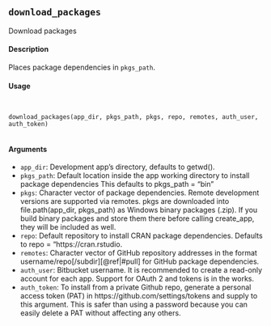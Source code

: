 ## ``download_packages``

Download packages

#### Description

Places package dependencies in ``pkgs_path``.

#### Usage
<pre><code>

download_packages(app_dir, pkgs_path, pkgs, repo, remotes, auth_user,
auth_token)

</code></pre>
#### Arguments

* ``app_dir``: Development app’s directory, defaults to getwd().
* ``pkgs_path``: Default location inside the app working directory to install package dependencies This defaults to pkgs_path = "bin"
* ``pkgs``: Character vector of package dependencies. Remote development versions are supported via remotes. pkgs are downloaded into file.path(app_dir, pkgs_path) as Windows binary packages (.zip). If you build binary packages and store them there before calling create_app, they will be included as well.
* ``repo``: Default repository to install CRAN package dependencies. Defaults to repo = "https://cran.rstudio.
* ``remotes``: Character vector of GitHub repository addresses in the format username/repo[/subdir][\@ref|#pull] for GitHub package dependencies.
* ``auth_user``: Bitbucket username. It is recommended to create a read-only account for each app. Support for OAuth 2 and tokens is in the works.
* ``auth_token``: To install from a private Github repo, generate a personal access token (PAT) in https://github.com/settings/tokens and supply to this argument. This is safer than using a password because you can easily delete a PAT without
affecting any others.
